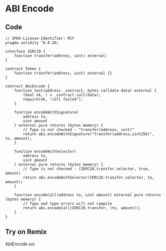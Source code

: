 # ABI Encode

## Code

```solidity filename="AbiEncode.sol" {2} copy
// SPDX-License-Identifier: MIT
pragma solidity ^0.8.20;

interface IERC20 {
    function transfer(address, uint) external;
}

contract Token {
    function transfer(address, uint) external {}
}

contract AbiEncode {
    function test(address _contract, bytes calldata data) external {
        (bool ok, ) = _contract.call(data);
        require(ok, "call failed");
    }

    function encodeWithSignature(
        address to,
        uint amount
    ) external pure returns (bytes memory) {
        // Typo is not checked - "transfer(address, uint)"
        return abi.encodeWithSignature("transfer(address,uint256)", to, amount);
    }

    function encodeWithSelector(
        address to,
        uint amount
    ) external pure returns (bytes memory) {
        // Type is not checked - (IERC20.transfer.selector, true, amount)
        return abi.encodeWithSelector(IERC20.transfer.selector, to, amount);
    }

    function encodeCall(address to, uint amount) external pure returns (bytes memory) {
        // Typo and type errors will not compile
        return abi.encodeCall(IERC20.transfer, (to, amount));
    }
}
```

## Try on Remix
AbiEncode.sol